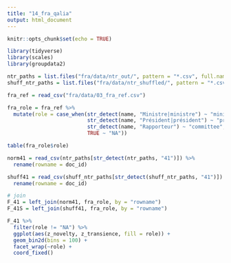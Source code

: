 ```yaml
---
title: "14_fra_qalia"
output: html_document
---
```


```r
knitr::opts_chunk$set(echo = TRUE)

library(tidyverse)
library(scales)
library(groupdata2)

ntr_paths = list.files("fra/data/ntr_out/", pattern = "*.csv", full.names = T)
shuff_ntr_paths = list.files("fra/data/ntr_shuffled/", pattern = "*.csv", full.names = T)
```

```r
fra_ref = read_csv("fra/data/03_fra_ref.csv")

fra_role = fra_ref %>%
  mutate(role = case_when(str_detect(name, "Ministre|ministre") ~ "minister",
                          str_detect(name, "Président|président") ~ "president",
                          str_detect(name, "Rapporteur") ~ "committee",
                          TRUE ~ "NA"))

table(fra_role$role)
```

```r
norm41 = read_csv(ntr_paths[str_detect(ntr_paths, "41")]) %>%
  rename(rowname = doc_id)

shuff41 = read_csv(shuff_ntr_paths[str_detect(shuff_ntr_paths, "41")]) %>%
  rename(rowname = doc_id)

# join
F_41 = left_join(norm41, fra_role, by = "rowname")
F_41S = left_join(shuff41, fra_role, by = "rowname")
```

```r
F_41 %>%
  filter(role != "NA") %>%
  ggplot(aes(z_novelty, z_transience, fill = role)) +
  geom_bin2d(bins = 100) +
  facet_wrap(~role) +
  coord_fixed()
```

